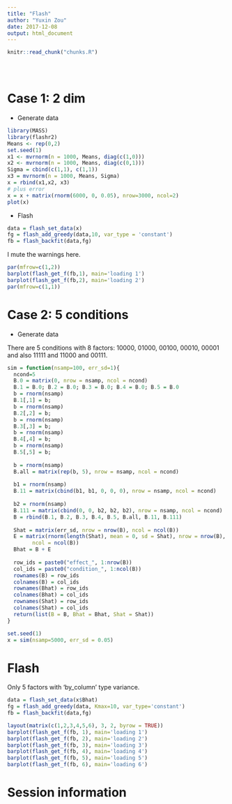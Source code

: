 ```yaml
---
title: "Flash"
author: "Yuxin Zou"
date: 2017-12-08
output: html_document
---
```


```r
knitr::read_chunk("chunks.R")
```

<!-- Update knitr chunk options -->
```r
```

<!-- Insert the date the file was last updated -->
```r
```

<!-- Insert the code version (Git commit SHA1) if Git repository exists and R
 package git2r is installed -->
```r
```

# Case 1: 2 dim

*  Generate data
```r
library(MASS)
library(flashr2)
Means <- rep(0,2)
set.seed(1)
x1 <- mvrnorm(n = 1000, Means, diag(c(1,0)))
x2 <- mvrnorm(n = 1000, Means, diag(c(0,1)))
Sigma = cbind(c(1,1), c(1,1))
x3 = mvrnorm(n = 1000, Means, Sigma)
x = rbind(x1,x2, x3)
# plus error
x = x + matrix(rnorm(6000, 0, 0.05), nrow=3000, ncol=2)
plot(x)
```

*  Flash

```r
data = flash_set_data(x)
fg = flash_add_greedy(data,10, var_type = 'constant')
fb = flash_backfit(data,fg)
```

I mute the warnings here. 

```r
par(mfrow=c(1,2))
barplot(flash_get_f(fb,1), main='loading 1')
barplot(flash_get_f(fb,2), main='loading 2')
par(mfrow=c(1,1))
```

# Case 2: 5 conditions

*  Generate data

There are 5 conditions with 8 factors: 10000, 01000, 00100, 00010, 00001 and also 11111 and 11000 and 00111.

```r
sim = function(nsamp=100, err_sd=1){
  ncond=5
  B.0 = matrix(0, nrow = nsamp, ncol = ncond)
  B.1 = B.0; B.2 = B.0; B.3 = B.0; B.4 = B.0; B.5 = B.0
  b = rnorm(nsamp)
  B.1[,1] = b; 
  b = rnorm(nsamp)
  B.2[,2] = b; 
  b = rnorm(nsamp)
  B.3[,3] = b; 
  b = rnorm(nsamp)
  B.4[,4] = b; 
  b = rnorm(nsamp)
  B.5[,5] = b; 
  
  b = rnorm(nsamp)
  B.all = matrix(rep(b, 5), nrow = nsamp, ncol = ncond)
  
  b1 = rnorm(nsamp)
  B.11 = matrix(cbind(b1, b1, 0, 0, 0), nrow = nsamp, ncol = ncond)
  
  b2 = rnorm(nsamp)
  B.111 = matrix(cbind(0, 0, b2, b2, b2), nrow = nsamp, ncol = ncond)
  B = rbind(B.1, B.2, B.3, B.4, B.5, B.all, B.11, B.111)
  
  Shat = matrix(err_sd, nrow = nrow(B), ncol = ncol(B))
  E = matrix(rnorm(length(Shat), mean = 0, sd = Shat), nrow = nrow(B), 
        ncol = ncol(B))
  Bhat = B + E
  
  row_ids = paste0("effect_", 1:nrow(B))
  col_ids = paste0("condition_", 1:ncol(B))
  rownames(B) = row_ids
  colnames(B) = col_ids
  rownames(Bhat) = row_ids
  colnames(Bhat) = col_ids
  rownames(Shat) = row_ids
  colnames(Shat) = col_ids
  return(list(B = B, Bhat = Bhat, Shat = Shat))
}
```

```r
set.seed(1)
x = sim(nsamp=5000, err_sd = 0.05)
```

# Flash

Only 5 factors with 'by_column' type variance.

```r
data = flash_set_data(x$Bhat)
fg = flash_add_greedy(data, Kmax=10, var_type='constant')
fb = flash_backfit(data,fg)
```

```r
layout(matrix(c(1,2,3,4,5,6), 3, 2, byrow = TRUE))
barplot(flash_get_f(fb, 1), main='loading 1')
barplot(flash_get_f(fb, 2), main='loading 2')
barplot(flash_get_f(fb, 3), main='loading 3')
barplot(flash_get_f(fb, 4), main='loading 4')
barplot(flash_get_f(fb, 5), main='loading 5')
barplot(flash_get_f(fb, 6), main='loading 6')

```

# Session information

<!-- Insert the session information into the document -->
```r
```
